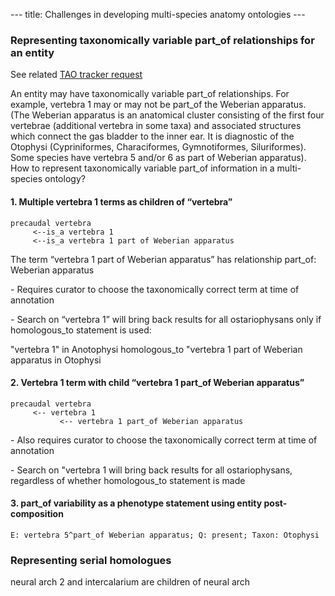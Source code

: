 ---
title: Challenges in developing multi-species anatomy ontologies
---

===Representing taxonomically variable part_of relationships for an entity===
See related [http://sourceforge.net/tracker/index.php?func=detail&aid=2137065&group_id=76834&atid=994764 TAO tracker request]

An entity may have taxonomically variable part_of relationships.  For example, vertebra 1 may or may not be part_of the Weberian apparatus.
(The Weberian apparatus is an anatomical cluster consisting of the first four vertebrae (additional vertebra in some taxa) and associated structures which connect the gas bladder to the inner ear.  It is diagnostic of the Otophysi (Cypriniformes, Characiformes, Gymnotiformes, Siluriformes). Some species have vertebra 5 and/or 6 as part of Weberian apparatus).  How to represent taxonomically variable part_of information in a multi-species ontology?

====1. Multiple vertebra 1 terms as children of “vertebra”====

 precaudal vertebra
      <--is_a vertebra 1
      <--is_a vertebra 1 part of Weberian apparatus

The term “vertebra 1 part of Weberian apparatus” has relationship part_of: Weberian apparatus

- Requires curator to choose the taxonomically correct term at time of annotation

- Search on “vertebra 1” will bring back results for all ostariophysans only if homologous_to statement is used:

"vertebra 1" in Anotophysi homologous_to "vertebra 1 part of Weberian apparatus in Otophysi

====2. Vertebra 1 term with child “vertebra 1 part_of Weberian apparatus”====

 precaudal vertebra
      <-- vertebra 1
            <-- vertebra 1 part_of Weberian apparatus

- Also requires curator to choose the taxonomically correct term at time of annotation

- Search on "vertebra 1 will bring back results for all ostariophysans, regardless of whether homologous_to statement is made

====3. part_of variability as a phenotype statement using entity post-composition====

 E: vertebra 5^part_of Weberian apparatus; Q: present; Taxon: Otophysi

===Representing serial homologues===

neural arch 2 and intercalarium are children of neural arch